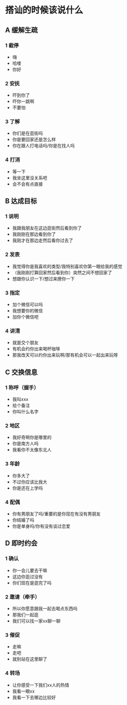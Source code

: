 # 搭讪的时候该说什么

## A 缓解生疏

### 1 截停

- 嗨
- 哈喽
- 你好

### 2 安抚

- 吓到你了
- 吓你一跳啊
- 不要怕

### 3 了解

- 你们是在逛街吗
- 你是要回家还是怎么样
- 你在跟人打电话吗/你是在找人吗

### 4 打消

- 等一下
- 我坐这里没关系吧
- 会不会有点直接

## B 达成目标

### 1 说明

- 我跟我朋友在这边逛街然后看到你了
- 我刚刚在那边看到你了
- 我刚才在那边走然后看你过去了

### 2 发表

- 我觉得你是我喜欢的类型/我特别喜欢你第一眼给我的感觉
- （我刚刚打算回家然后看到你）突然之间不想回家了
- 想跟你认识一下/想过来撩你一下

### 3 指定

- 加个微信可以吗
- 我想要你的微信
- 加你个微信吧

### 4 讲清

- 就是交个朋友
- 有机会约你出来喝杯咖啡
- 那我改天可以约你出来玩啊/那有机会可以一起出来玩呀

## C 交换信息

### 1 称呼（握手）

- 我叫xxx
- 给个备注
- 你叫什么名字

### 2 地区

- 我好奇啊你是哪里的
- 你是南方人吗
- 我看你不太像东北人

### 3 年龄

- 你多大了
- 不过你应该比我大
- 你是还在上学吗

### 4 配偶

- 你有男朋友了吗/重要的是你现在有没有男朋友
- 你结婚了吗
- 你是单身吗/你有没有谈过恋爱

## D 即时约会

### 1 确认

- 你一会儿要去干嘛
- 这边你逛过没有
- 你们现在是逛完了吗

### 2 邀请（牵手）

- 所以你愿意跟我一起去喝点东西吗
- 那我们一起逛
- 我们可以找一家xx聊一聊

### 3 催促

- 走嘛
- 走吧
- 就别站在这里聊了

### 4 转场

- 让你感受一下我们xx人的热情
- 我看一眼xx
- 我看一下去哪边比较好